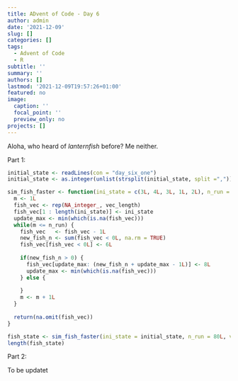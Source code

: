 ```yaml
---
title: ADvent of Code - Day 6
author: admin
date: '2021-12-09'
slug: []
categories: []
tags:
  - Advent of Code
  - R
subtitle: ''
summary: ''
authors: []
lastmod: '2021-12-09T19:57:26+01:00'
featured: no
image:
  caption: ''
  focal_point: ''
  preview_only: no
projects: []
---
```


Aloha, who heard of *lanternfish* before? Me neither.

Part 1:

```r
initial_state <- readLines(con = "day_six_one")
initial_state <- as.integer(unlist(strsplit(initial_state, split =",")))
```

```r
sim_fish_faster <- function(ini_state = c(3L, 4L, 3L, 1L, 2L), n_run = 18L, vec_length = 1e4) {
  m <- 1L
  fish_vec <- rep(NA_integer_, vec_length)
  fish_vec[1 : length(ini_state)] <- ini_state
  update_max <- min(which(is.na(fish_vec)))
  while(m <= n_run) {
    fish_vec   <- fish_vec - 1L
    new_fish_n <- sum(fish_vec < 0L, na.rm = TRUE)
    fish_vec[fish_vec < 0L] <- 6L
    
    if(new_fish_n > 0) {
      fish_vec[update_max: (new_fish_n + update_max - 1L)] <- 8L
      update_max <- min(which(is.na(fish_vec)))
    } else {
      
    }
    m <- m + 1L
  }
  
  return(na.omit(fish_vec))
}
```


```r
fish_state <- sim_fish_faster(ini_state = initial_state, n_run = 80L, vec_length = 1e7)
length(fish_state)
```

Part 2:

To be updatet
